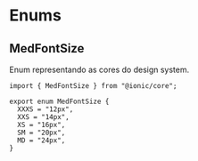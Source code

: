 
<Meta title="Enums/MedFontSize" />

# Enums

## MedFontSize

Enum representando as cores do design system.

```
import { MedFontSize } from "@ionic/core";
```

```
export enum MedFontSize {
  XXXS = "12px",
  XXS = "14px",
  XS = "16px",
  SM = "20px",
  MD = "24px",
}
```

